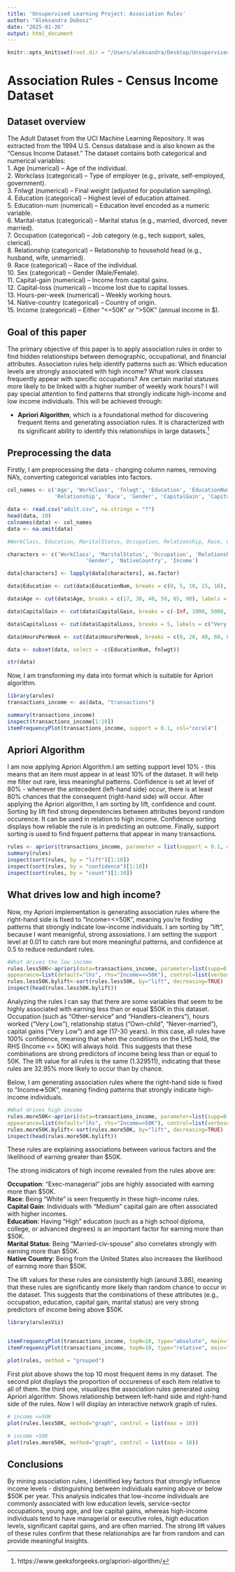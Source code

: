 ```yaml
---
title: 'Unsupervised Learning Project: Association Rules'
author: "Aleksandra Dobosz"
date: "2025-01-26"
output: html_document
---
```


```r
knitr::opts_knit$set(root.dir = "/Users/aleksandra/Desktop/Unsupervised learning")
```

# Association Rules - Census Income Dataset

## Dataset overview

The Adult Dataset from the UCI Machine Learning Repository. It was extracted from the 1994 U.S. Census database and is also known as the "Census Income Dataset."
The dataset contains both categorical and numerical variables:  
1. Age (numerical) – Age of the individual.  
2. Workclass (categorical) – Type of employer (e.g., private, self-employed, government).  
3. Fnlwgt (numerical) – Final weight (adjusted for population sampling).  
4. Education (categorical) – Highest level of education attained.  
5. Education-num (numerical) – Education level encoded as a numeric variable.  
6. Marital-status (categorical) – Marital status (e.g., married, divorced, never married).  
7. Occupation (categorical) – Job category (e.g., tech support, sales, clerical).  
8. Relationship (categorical) – Relationship to household head (e.g., husband, wife, unmarried).  
9. Race (categorical) – Race of the individual.  
10. Sex (categorical) – Gender (Male/Female).  
11. Capital-gain (numerical) – Income from capital gains.  
12. Capital-loss (numerical) – Income lost due to capital losses.  
13. Hours-per-week (numerical) – Weekly working hours.  
14. Native-country (categorical) – Country of origin.  
15. Income (categorical) – Either “<=50K” or “>50K” (annual income in $).  


## Goal of this paper

  The primary objective of this paper is to apply association rules in order to find hidden relationships between demographic, occupational, and financial attributes. Association rules help identify patterns such as: Which education levels are strongly associated with high income? What work classes frequently appear with specific occupations? Are certain marital statuses more likely to be linked with a higher number of weekly work hours? I will pay special attention to find patterns that strongly indicate high-income and low income individuals. This will be achieved through: 

- **Apriori Algorithm**, which is a foundational method for discovering frequent items and generating association rules. It is characterized with its significant ability to identify this relationships in large datasets.[^1]

## Preprocessing the data

Firstly, I am preprocessing the data - changing column names, removing NA's, converting categorical variables into factors.
  
```r
col_names <- c('Age', 'WorkClass', 'fnlwgt', 'Education', 'EducationNum', 'MaritalStatus', 'Occupation', 
               'Relationship', 'Race', 'Gender', 'CapitalGain', 'CapitalLoss', 'HoursPerWeek', 'NativeCountry', 'Income')

data <- read.csv("adult.csv", na.strings = "?")
head(data, 10)
colnames(data) <- col_names
data <- na.omit(data)

#WorkClass, Education, MaritalStatus, Occupation, Relationship, Race, Gender, NativeCountry, Income are characters

characters <- c('WorkClass', 'MaritalStatus', 'Occupation', 'Relationship', 'Race', 
                         'Gender', 'NativeCountry', 'Income')

data[characters] <- lapply(data[characters], as.factor)

data$Education <- cut(data$EducationNum, breaks = c(0, 5, 10, 15, 16), labels = c("Low", "Medium", "High", "Very High"), right = TRUE)

data$Age <- cut(data$Age, breaks = c(17, 30, 40, 50, 65, 90), labels = c("17-30", "31-40", "41-50", "51-65", "66-90"), right = TRUE)

data$CapitalGain <- cut(data$CapitalGain, breaks = c(-Inf, 1000, 5000, 20000, 50000, Inf), labels = c("Very Low", "Low", "Medium", "High", "Very High"))

data$CapitalLoss <- cut(data$CapitalLoss, breaks = 5, labels = c("Very Low", "Low", "Medium", "High", "Very High"), include.lowest = TRUE)

data$HoursPerWeek <- cut(data$HoursPerWeek, breaks = c(0, 20, 40, 60, 80, 100), labels = c("Very Low", "Low", "Medium", "High", "Very High"), right = TRUE)

data <- subset(data, select = -c(EducationNum, fnlwgt))

str(data)
```

Now, I am transforming my data into format which is suitable for Apriori algorithm.

```r
library(arules)
transactions_income <- as(data, "transactions")
```


```r
summary(transactions_income)
inspect(transactions_income[1:10])
itemFrequencyPlot(transactions_income, support = 0.1, col="coral4")
```

## Apriori Algorithm

I am now applying Apriori Algorithm.I am setting support level 10% - this means that an item must appear in at least 10% of the dataset. It will help me filter out rare, less meaningful patterns. Confidence is set at level of 80% - whenever the antecedent (left-hand side) occur, there is at least 80% chances that the consequent (right-hand side) will occur. After applying the Apriori algorithm, I am sorting by lift, confidence and count. Sorting by lift find strong dependencies between attributes beyond random occurence. It can be used in relation to high income. Confidence sorting displays how reliable the rule is in predicting an outcome. Finally, support sorting is used to find frquent patterns that appear in many transactions. 
```r
rules <- apriori(transactions_income, parameter = list(support = 0.1, confidence = 0.8), maxlen = 3)
summary(rules)
inspect(sort(rules, by = "lift")[1:10])
inspect(sort(rules, by = "confidence")[1:10])
inspect(sort(rules, by = "count")[1:10])
```

## What drives low and high income?

Now, my Apriori implementation is generating association rules where the right-hand side is fixed to "Income=<=50K", meaning you're finding patterns that strongly indicate low-income individuals. I am sorting by "lift", because I want meanignful, strong assosiations. I am setting the support level at 0.01 to catch rare but more meaningful patterns, and confidence at 0.5 to reduce redundant rules. 

```r
#What drives the low income 
rules.less50K<-apriori(data=transactions_income, parameter=list(supp=0.01,conf = 0.5), 
appearance=list(default="lhs", rhs="Income=<=50K"), control=list(verbose=F)) 
rules.less50K.bylift<-sort(rules.less50K, by="lift", decreasing=TRUE)
inspect(head(rules.less50K.bylift))
```

Analyzing the rules I can say that there are some variables that seem to be highly associated with earning less than or equal $50K in this dataset. Occupation (such as "Other-service" and "Handlers-cleaners"), hours worked ("Very Low"), relationship status ("Own-child", "Never-married"), capital gains ("Very Low") and age (17-30 years). In this case, all rules have 100% confidence, meaning that when the conditions on the LHS hold, the RHS (Income <= 50K) will always hold. This suggests that these combinations are strong predictors of income being less than or equal to 50K. The lift value for all rules is the same (1.329511), indicating that these rules are 32.95% more likely to occur than by chance. 

Below, I am generating association rules where the right-hand side is fixed to "Income=>50K", meaning finding patterns that strongly indicate high-income individuals.


```r
#What drives high income
rules.more50K<-apriori(data=transactions_income, parameter=list(supp=0.01,conf = 0.5), 
appearance=list(default="lhs", rhs="Income=>50K"), control=list(verbose=F)) 
rules.more50K.bylift<-sort(rules.more50K, by="lift", decreasing=TRUE)
inspect(head(rules.more50K.bylift))
```

These rules are explaining associations between various factors and the likelihood of earning greater than $50K.

The strong inidicators of high income revealed from the rules above are:

**Occupation**: "Exec-managerial" jobs are highly associated with earning more than $50K.  
**Race**: Being "White" is seen frequently in these high-income rules.  
**Capital Gain**: Individuals with "Medium" capital gain are often associated with higher incomes.  
**Education**: Having "High" education (such as a high school diploma, college, or advanced degrees) is an important factor for earning more than $50K.  
**Marital Status**: Being "Married-civ-spouse" also correlates strongly with earning more than $50K.  
**Native Country**: Being from the United States also increases the likelihood of earning more than $50K.  

The lift values for these rules are consistently high (around 3.86), meaning that these rules are significantly more likely than random chance to occur in the dataset. This suggests that the combinations of these attributes (e.g., occupation, education, capital gain, marital status) are very strong predictors of income being above $50K.

```r
library(arulesViz)


itemFrequencyPlot(transactions_income, topN=10, type="absolute", main="Item Frequency - absolute", col="coral") 
itemFrequencyPlot(transactions_income, topN=10, type="relative", main="Item Frequency - relative", col="coral4")

plot(rules, method = "grouped")
```

First plot above shows the top 10 most frequent items in my dataset. The second plot displays the proportion of occureness of each item relative to all of them. the third one, visualizes the association rules generated using Apriori algorithm. Shows relationship between left-hand side and right-hand side of the rules. Now I will display an interactive network graph of rules.

```r
# income <=50K
plot(rules.less50K, method="graph", control = list(max = 10))

# income >50K
plot(rules.more50K, method="graph", control = list(max = 10))
```

## Conclusions 

By mining association rules, I identified key factors that strongly influence income levels - distinguishing between individuals earning above or below $50K per year. This analysis indicates that low-income individuals are commonly associated with low education levels, service-sector occupations, young age, and low capital gains, whereas high-income individuals tend to have managerial or executive roles, high education levels, significant capital gains, and are often married. The strong lift values of these rules confirm that these relationships are far from random and can provide meaningful insights.


[^1]: https://www.geeksforgeeks.org/apriori-algorithm/
